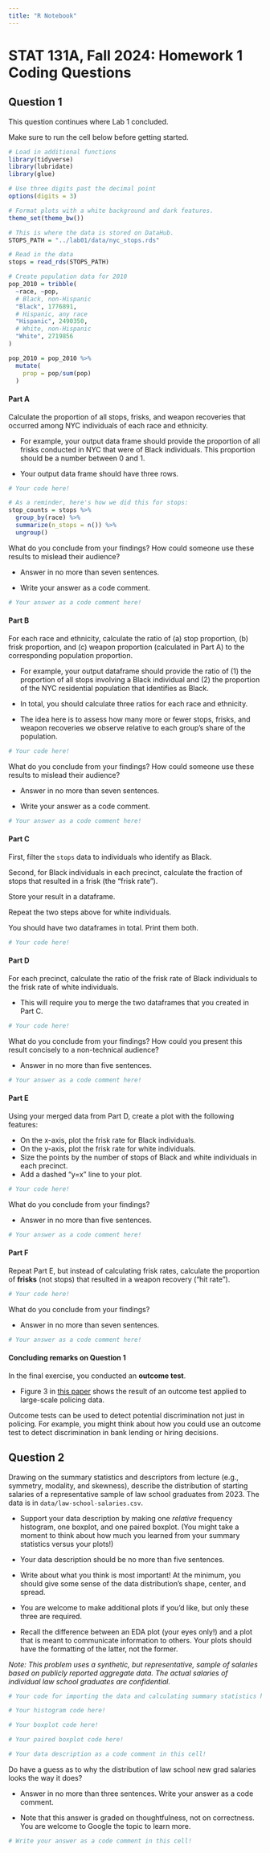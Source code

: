 ```yaml
---
title: "R Notebook"
---
```


# STAT 131A, Fall 2024: Homework 1 Coding Questions

## Question 1

This question continues where Lab 1 concluded.

Make sure to run the cell below before getting started.

```r
# Load in additional functions
library(tidyverse)
library(lubridate)
library(glue)

# Use three digits past the decimal point
options(digits = 3)

# Format plots with a white background and dark features.
theme_set(theme_bw())

# This is where the data is stored on DataHub.
STOPS_PATH = "../lab01/data/nyc_stops.rds"

# Read in the data
stops = read_rds(STOPS_PATH)

# Create population data for 2010
pop_2010 = tribble(
  ~race, ~pop,
  # Black, non-Hispanic
  "Black", 1776891,
  # Hispanic, any race
  "Hispanic", 2490350,
  # White, non-Hispanic
  "White", 2719856
)

pop_2010 = pop_2010 %>% 
  mutate(
    prop = pop/sum(pop)
  )

```

#### Part A

Calculate the proportion of all stops, frisks, and weapon recoveries that occurred among NYC individuals of each race and ethnicity.

- For example, your output data frame should provide the proportion of all frisks conducted in NYC that were of Black individuals. This proportion should be a number between 0 and 1.

- Your output data frame should have three rows.

```r
# Your code here!

# As a reminder, here's how we did this for stops:
stop_counts = stops %>%
  group_by(race) %>%
  summarize(n_stops = n()) %>%
  ungroup()

```

What do you conclude from your findings? How could someone use these results to mislead their audience?

- Answer in no more than seven sentences. 

- Write your answer as a code comment.

```r
# Your answer as a code comment here!

```

#### Part B

For each race and ethnicity, calculate the ratio of (a) stop proportion, (b) frisk
proportion, and (c) weapon proportion (calculated in Part A) to the corresponding 
population proportion.

- For example, your output dataframe should provide the ratio of (1) the proportion of all stops involving a Black individual and (2) the proportion
of the NYC residential population that identifies as Black.

- In total, you should calculate three ratios for each race and ethnicity. 

- The idea here is to assess how many more or fewer stops, frisks, and weapon recoveries we observe relative to each group's share of the population.

```r
# Your code here!

```

What do you conclude from your findings? How could someone use these results to mislead their audience?

- Answer in no more than seven sentences.

- Write your answer as a code comment.

```r
# Your answer as a code comment here!

```


#### Part C

First, filter the `stops` data to individuals who identify as Black. 

Second, for Black individuals in each precinct, calculate the fraction of stops that resulted in a frisk (the "frisk rate"). 

Store your result in a dataframe.

Repeat the two steps above for white individuals.

You should have two dataframes in total. Print them both.

```r
# Your code here!


```

#### Part D

For each precinct, calculate the ratio of the frisk rate of Black individuals to the frisk rate of white individuals. 

- This will require you to merge the two dataframes that you created in Part C.

```r
# Your code here!

```

What do you conclude from your findings? How could you present this result concisely to a non-technical audience?

- Answer in no more than five sentences.

```r
# Your answer as a code comment here!

```

#### Part E

Using your merged data from Part D, create a plot with the following features:

- On the x-axis, plot the frisk rate for Black individuals.
- On the y-axis, plot the frisk rate for white individuals.
- Size the points by the number of stops of Black and white individuals in each precinct.
- Add a dashed "y=x" line to your plot.

```r
# Your code here!

```

What do you conclude from your findings?

- Answer in no more than five sentences.

```r
# Your answer as a code comment here!

```

#### Part F

Repeat Part E, but instead of calculating frisk rates, calculate the proportion of **frisks** (not stops) that resulted in a weapon recovery ("hit rate").

```r
# Your code here!

```

What do you conclude from your findings?

- Answer in no more than seven sentences.

```r
# Your answer as a code comment here!

```

#### Concluding remarks on Question 1

In the final exercise, you conducted an **outcome test**. 

- Figure 3 in [this paper](https://5harad.com/papers/100M-stops.pdf) shows the result of an outcome test applied to large-scale policing data. 

Outcome tests can be used to detect potential discrimination not just in policing.
For example, you might think about how you could use an outcome test to detect discrimination in bank lending or hiring decisions.

## Question 2

Drawing on the summary statistics and descriptors from lecture (e.g., symmetry, modality, and skewness), describe the distribution of starting salaries of a representative sample of law school graduates from 2023.
The data is in `data/law-school-salaries.csv`.

- Support your data description by making one *relative* frequency histogram, one boxplot, and one paired boxplot. (You might take a moment to think about how much you learned from your summary statistics versus your plots!)

- Your data description should be no more than five sentences. 

- Write about what you think is most important! At the minimum, you should give some sense of the data distribution's shape, center, and spread.

- You are welcome to make additional plots if you'd like, but only these three are required. 

- Recall the difference between an EDA plot (your eyes only!) and a plot that is meant to communicate information to others.
Your plots should have the formatting of the latter, not the former. 

*Note: This problem uses a synthetic, but representative, sample of salaries based on publicly reported aggregate data. The actual salaries of individual law school graduates are confidential.*

```r
# Your code for importing the data and calculating summary statistics here!

```

```r
# Your histogram code here!

```

```r
# Your boxplot code here!

```

```r
# Your paired boxplot code here!

```

```r
# Your data description as a code comment in this cell!

```

Do have a guess as to why the distribution of law school new grad salaries looks the way it does?

- Answer in no more than three sentences. Write your answer as a code comment.

- Note that this answer is graded on thoughtfulness, not on correctness. You are welcome to Google the topic to learn more. 

```r
# Write your answer as a code comment in this cell!


```